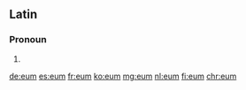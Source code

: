 {{also|-eum}}
==Latin==

===Pronoun===
{{head|la|pronoun form}}

# {{form of|accusative masculine singular|lang=la|is}}

[[de:eum]]
[[es:eum]]
[[fr:eum]]
[[ko:eum]]
[[mg:eum]]
[[nl:eum]]
[[fi:eum]]
[[chr:eum]]